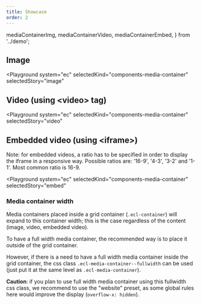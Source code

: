 ```yaml
---
title: Showcase
order: 2
---
```


  mediaContainerImg,
  mediaContainerVideo,
  mediaContainerEmbed,
} from '../demo';

## Image

<Playground
  system="ec"
  selectedKind="components-media-container"
  selectedStory="image"
>
  <Html markup={mediaContainerImg} />
</Playground>

## Video (using &lt;video&gt; tag)

<Playground
  system="ec"
  selectedKind="components-media-container"
  selectedStory="video"
>
  <Html markup={mediaContainerVideo} />
</Playground>

## Embedded video (using &lt;iframe&gt;)

Note: for embedded videos, a ratio has to be specified in order to display the iframe in a responsive way.
Possible ratios are: '16-9', '4-3', '3-2' and '1-1'. Most common ratio is 16-9.

<Playground
  system="ec"
  selectedKind="components-media-container"
  selectedStory="embed"
>
  <Html markup={mediaContainerEmbed} />
</Playground>

### Media container width

Media containers placed inside a grid container (`.ecl-container`) will expand to this container width; this is the case regardless of the content (image, video, embedded video).

To have a full width media container, the recommended way is to place it outside of the grid container.

However, if there is a need to have a full width media container inside the grid container, the css class `.ecl-media-container--fullwidth` can be used (just put it at the same level as `.ecl-media-container`).

**Caution**: if you plan to use full width media container using this fullwidth css class, we recommend to use the "website" preset, as some global rules here would improve the display (`overflow-x: hidden`).
